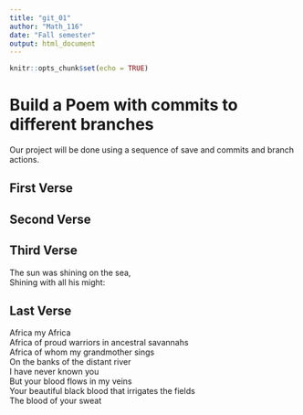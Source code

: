 ```yaml
---
title: "git_01"
author: "Math_116"
date: "Fall semester"
output: html_document
---
```


```r
knitr::opts_chunk$set(echo = TRUE)
```
# Build a Poem with commits to different branches
Our project will be done using a sequence of save and commits and branch actions.
<!-- Do not modify or change any text in "!--" bracketed areas such as this --- these are instructions to
you, if you change any of this the git program will notice it and compromise your git merging strategy !-->

## First Verse 
<!--Put the first five lines of a poem by Lewis Carrol in this section!-->

## Second Verse
<!--Put the first five lines of a poem by Robert Frost here!-->

## Third Verse
<!--Put the first two verses of The Walrus and the Carpenter here!-->

The sun was shining on the sea,  
Shining with all his might:  


## Last Verse
<!--Put a short poem of your choice 8-20 lines,here!-->

Africa my Africa  
Africa of proud warriors in ancestral savannahs  
Africa of whom my grandmother sings  
On the banks of the distant river  
I have never known you  
But your blood flows in my veins  
Your beautiful black blood that irrigates the fields  
The blood of your sweat  








